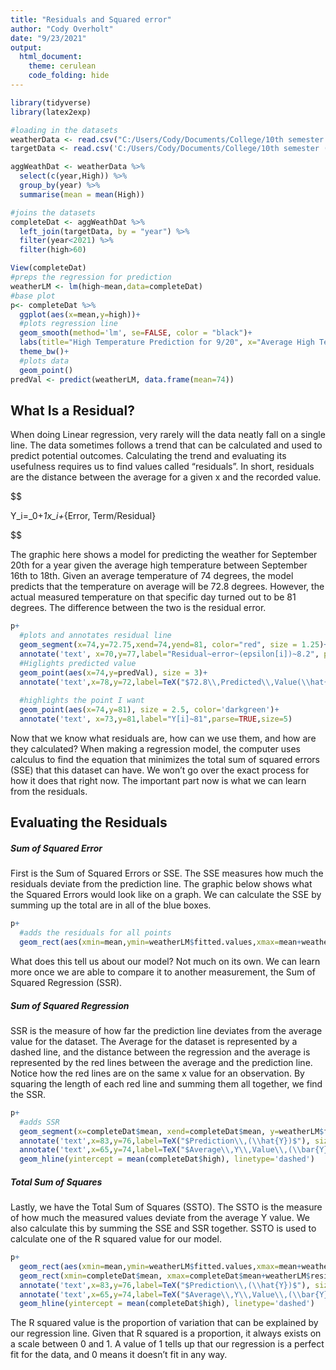 ```yaml
---
title: "Residuals and Squared error"
author: "Cody Overholt"
date: "9/23/2021"
output: 
  html_document:
    theme: cerulean
    code_folding: hide
---
```


```r
library(tidyverse)
library(latex2exp)

#loading in the datasets
weatherData <- read.csv("C:/Users/Cody/Documents/College/10th semester (fall 2021)/Math 425 (linear Regression)/Statistics-Notebook-master/Statistics-Notebook-master/Analyses/Linear Regression/WeatherData.csv")
targetData <- read.csv('C:/Users/Cody/Documents/College/10th semester (fall 2021)/Math 425 (linear Regression)/Statistics-Notebook-master/Statistics-Notebook-master/Analyses/Linear Regression/target weather.csv')

aggWeathDat <- weatherData %>% 
  select(c(year,High)) %>% 
  group_by(year) %>% 
  summarise(mean = mean(High))

#joins the datasets
completeDat <- aggWeathDat %>% 
  left_join(targetData, by = "year") %>% 
  filter(year<2021) %>% 
  filter(high>60)

View(completeDat)
#preps the regression for prediction
weatherLM <- lm(high~mean,data=completeDat)
#base plot
p<- completeDat %>% 
  ggplot(aes(x=mean,y=high))+
  #plots regression line
  geom_smooth(method='lm', se=FALSE, color = "black")+
  labs(title="High Temperature Prediction for 9/20", x="Average High Temperature for 9/16 - 9/18", y="High Temperature for 9/20")+
  theme_bw()+
  #plots data
  geom_point()
predVal <- predict(weatherLM, data.frame(mean=74))
```

## What Is a Residual?

When doing Linear regression, very rarely will the data neatly fall on a single line. The data sometimes follows a trend that can be calculated and used to predict potential outcomes. Calculating the trend and evaluating its usefulness requires us to find values called “residuals”. In short, residuals are the distance between the average for a given x and the recorded value.

$$

Y_i=\beta_0+\beta_1x_i+\underbrace{\epsilon_i}_{Error\, Term/Residual}

$$

The graphic here shows a model for predicting the weather for September 20th for a year given the average high temperature between September 16th to 18th. Given an average temperature of 74 degrees, the model predicts that the temperature on average will be 72.8 degrees. However, the actual measured temperature on that specific day turned out to be 81 degrees. The difference between the two is the residual error.

```r
p+
  #plots and annotates residual line
  geom_segment(x=74,y=72.75,xend=74,yend=81, color="red", size = 1.25)+
  annotate('text', x=70,y=77,label="Residual~error~(epsilon[i])~8.2", parse=TRUE, size=5)+
  #Higlights predicted value
  geom_point(aes(x=74,y=predVal), size = 3)+
  annotate('text',x=78,y=72,label=TeX("$72.8\\,Predicted\\,Value(\\hat{Y}_i)$"), size=5)+
  
  #highlights the point I want
  geom_point(aes(x=74,y=81), size = 2.5, color='darkgreen')+
  annotate('text', x=73,y=81,label="Y[i]~81",parse=TRUE,size=5)

```

Now that we know what residuals are, how can we use them, and how are they calculated? When making a regression model, the computer uses calculus to find the equation that minimizes the total sum of squared errors (SSE) that this dataset can have. We won’t go over the exact process for how it does that right now. The important part now is what we can learn from the residuals.



## Evaluating the Residuals

##### Sum of Squared Error

First is the Sum of Squared Errors or SSE. The SSE measures how much the residuals deviate from the prediction line. The graphic below shows what the Squared Errors would look like on a graph. We can calculate the SSE by summing up the total are in all of the blue boxes. 

```r
p+
  #adds the residuals for all points
  geom_rect(aes(xmin=mean,ymin=weatherLM$fitted.values,xmax=mean+weatherLM$residuals,ymax=weatherLM$fitted.values+weatherLM$residuals),fill="steelblue", size = 1.25, alpha=.5)

```


What does this tell us about our model? Not much on its own. We can learn more once we are able to compare it to another measurement, the Sum of Squared Regression (SSR).


##### Sum of Squared Regression

SSR is the measure of how far the prediction line deviates from the average value for the dataset. The Average for the dataset is represented by a dashed line, and the distance between the regression and the average is represented by the red lines between the average and the prediction line. Notice how the red lines are on the same x value for an observation. By squaring the length of each red line and summing them all together, we find the SSR. 


```r

p+
  #adds SSR
  geom_segment(x=completeDat$mean, xend=completeDat$mean, y=weatherLM$fitted.values, yend=mean(completeDat$high), color='firebrick')+
  annotate('text',x=83,y=76,label=TeX("$Prediction\\,(\\hat{Y})$"), size=5)+
  annotate('text',x=65,y=74,label=TeX("$Average\\,Y\\,Value\\,(\\bar{Y})$"), size=5)+
  geom_hline(yintercept = mean(completeDat$high), linetype='dashed')
```


##### Total Sum of Squares

Lastly, we have the Total Sum of Squares (SSTO). The SSTO is the measure of how much the measured values deviate from the average Y value. We also calculate this by summing the SSE and SSR together. SSTO is used to calculate one of the R squared value for our model.


```r

p+
  geom_rect(aes(xmin=mean,ymin=weatherLM$fitted.values,xmax=mean+weatherLM$residuals,ymax=weatherLM$fitted.values+weatherLM$residuals),fill="steelblue", size = 1.25,alpha=.75)+
  geom_rect(xmin=completeDat$mean, xmax=completeDat$mean+weatherLM$residuals, ymin=weatherLM$fitted.values, ymax=mean(completeDat$high),fill='firebrick', alpha=.5)+
  annotate('text',x=83,y=76,label=TeX("$Prediction\\,(\\hat{Y})$"), size=5)+
  annotate('text',x=65,y=74,label=TeX("$Average\\,Y\\,Value\\,(\\bar{Y})$"), size=5)+
  geom_hline(yintercept = mean(completeDat$high), linetype='dashed')
```


The R squared value is the proportion of variation that can be explained by our regression line. Given that R squared is a proportion, it always exists on a scale between 0 and 1. A value of 1 tells up that our regression is a perfect fit for the data, and 0 means it doesn’t fit in any way. 





